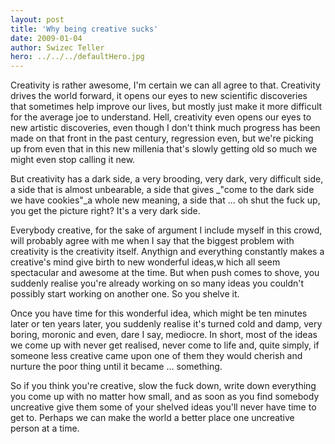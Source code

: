 ```yaml
---
layout: post
title: 'Why being creative sucks'
date: 2009-01-04
author: Swizec Teller
hero: ../../../defaultHero.jpg
---
```

Creativity is rather awesome, I'm certain we can all agree to that. Creativity drives the world forward, it opens our eyes to new scientific discoveries that sometimes help improve our lives, but mostly just make it more difficult for the average joe to understand. Hell, creativity even opens our eyes to new artistic discoveries, even though I don't think much progress has been made on that front in the past century, regression even, but we're picking up from even that in this new millenia that's slowly getting old so much we might even stop calling it new.

But creativity has a dark side, a very brooding, very dark, very difficult side, a side that is almost unbearable, a side that gives _"come to the dark side we have cookies"_a whole new meaning, a side that ... oh shut the fuck up, you get the picture right? It's a very dark side.

Everybody creative, for the sake of argument I include myself in this crowd, will probably agree with me when I say that the biggest problem with creativity is the creativity itself. Anythign and everything constantly makes a creative's mind give birth to new wonderful ideas,w hich all seem spectacular and awesome at the time. But when push comes to shove, you suddenly realise you're already working on so many ideas you couldn't possibly start working on another one. So you shelve it.

Once you have time for this wonderful idea, which might be ten minutes later or ten years later, you suddenly realise it's turned cold and damp, very boring, moronic and even, dare I say, mediocre. In short, most of the ideas we come up with never get realised, never come to life and, quite simply, if someone less creative came upon one of them they would cherish and nurture the poor thing until it became ... something.

So if you think you're creative, slow the fuck down, write down everything you come up with no matter how small, and as soon as you find somebody uncreative give them some of your shelved ideas you'll never have time to get to. Perhaps we can make the world a better place one uncreative person at a time.
